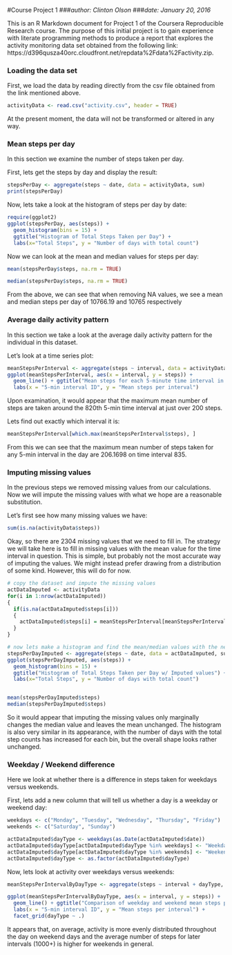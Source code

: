 #Course Project 1
###_author: Clinton Olson_
###_date: January 20, 2016_

This is an R Markdown document for Project 1 of the Coursera Reproducible Research course.  The purpose of this initial project is to gain experience with literate programming methods to produce a report that explores the activity monitoring data set obtained from the following link: https://d396qusza40orc.cloudfront.net/repdata%2Fdata%2Factivity.zip.

### Loading the data set

First, we load the data by reading directly from the csv file obtained from the link mentioned above.

```r
activityData <- read.csv("activity.csv", header = TRUE)
```

At the present moment, the data will not be transformed or altered in any way.

### Mean steps per day

In this section we examine the number of steps taken per day.

First, lets get the steps by day and display the result:

```r
stepsPerDay <- aggregate(steps ~ date, data = activityData, sum)
print(stepsPerDay)
```

Now, lets take a look at the histogram of steps per day by date:

```r
require(ggplot2)
ggplot(stepsPerDay, aes(steps)) + 
  geom_histogram(bins = 15) + 
  ggtitle("Histogram of Total Steps Taken per Day") + 
  labs(x="Total Steps", y = "Number of days with total count")
```

Now we can look at the mean and median values for steps per day:

```r
mean(stepsPerDay$steps, na.rm = TRUE)

median(stepsPerDay$steps, na.rm = TRUE)
```
From the above, we can see that when removing NA values, we see a mean and median steps per day of 10766.19 and 10765 respectively

### Average daily activity pattern

In this section we take a look at the average daily activity pattern for the individual in this dataset.

Let's look at a time series plot:

```r
meanStepsPerInterval <- aggregate(steps ~ interval, data = activityData, FUN = mean)
ggplot(meanStepsPerInterval, aes(x = interval, y = steps)) +
  geom_line() + ggtitle("Mean steps for each 5-minute time interval in a day") + 
  labs(x = "5-min interval ID", y = "Mean steps per interval")
```

Upon examination, it would appear that the maximum mean number of steps are taken around the 820th 5-min time interval at just over 200 steps.  

Lets find out exactly which interval it is:

```r
meanStepsPerInterval[which.max(meanStepsPerInterval$steps), ]
```
From this we can see that the maximum mean number of steps taken for any 5-min interval in the day are 206.1698 on time interval 835.

### Imputing missing values

In the previous steps we removed missing values from our calculations.  Now we will impute the missing values with what we hope are a reasonable substitution.

Let's first see how many missing values we have:

```r
sum(is.na(activityData$steps))
```

Okay, so there are 2304 missing values that we need to fill in.  The strategy we will take here is to fill in missing values with the mean value for the time interval in question.  This is simple, but probably not the most accurate way of imputing the values.  We might instead prefer drawing from a distribution of some kind.  However, this will do for now.

```r
# copy the dataset and impute the missing values
actDataImputed <- activityData
for(i in 1:nrow(actDataImputed))
{
  if(is.na(actDataImputed$steps[i]))
  {
    actDataImputed$steps[i] = meanStepsPerInterval[meanStepsPerInterval$interval == actDataImputed$interval[i], c("steps")]
  }
}

# now lets make a histogram and find the mean/median values with the new imputed dataset
stepsPerDayImputed <- aggregate(steps ~ date, data = actDataImputed, sum)
ggplot(stepsPerDayImputed, aes(steps)) + 
  geom_histogram(bins = 15) + 
  ggtitle("Histogram of Total Steps Taken per Day w/ Imputed values") + 
  labs(x="Total Steps", y = "Number of days with total count")


mean(stepsPerDayImputed$steps)
median(stepsPerDayImputed$steps)
```

So it would appear that imputing the missing values only marginally changes the median value and leaves the mean unchanged.  The histogram is also very similar in its appearance, with the number of days with the total step counts has increased for each bin, but the overall shape looks rather unchanged.


### Weekday / Weekend difference

Here we look at whether there is a difference in steps taken for weekdays versus weekends.

First, lets add a new column that will tell us whether a day is a weekday or weekend day:

```r
weekdays <- c("Monday", "Tuesday", "Wednesday", "Thursday", "Friday")
weekends <- c("Saturday", "Sunday")

actDataImputed$dayType <- weekdays(as.Date(actDataImputed$date))
actDataImputed$dayType[actDataImputed$dayType %in% weekdays] <- "Weekday"
actDataImputed$dayType[actDataImputed$dayType %in% weekends] <- "Weekend"
actDataImputed$dayType <- as.factor(actDataImputed$dayType)
```

Now, lets look at activity over weekdays versus weekends:

```r
meanStepsPerIntervalByDayType <- aggregate(steps ~ interval + dayType, data = actDataImputed, FUN = mean)

ggplot(meanStepsPerIntervalByDayType, aes(x = interval, y = steps)) +
  geom_line() + ggtitle("Comparison of weekday and weekend mean steps per interval") + 
  labs(x = "5-min interval ID", y = "Mean steps per interval") + 
  facet_grid(dayType ~ .)
``` 

It appears that, on average, activity is more evenly distributed throughout the day on weekend days and the average number of steps for later intervals (1000+) is higher for weekends in general.





